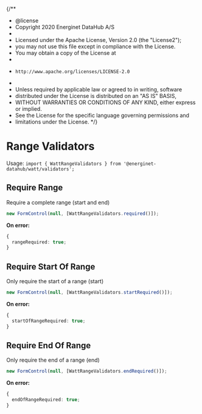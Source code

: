 {/**
 * @license
 * Copyright 2020 Energinet DataHub A/S
 *
 * Licensed under the Apache License, Version 2.0 (the "License2");
 * you may not use this file except in compliance with the License.
 * You may obtain a copy of the License at
 *
 *     http://www.apache.org/licenses/LICENSE-2.0
 *
 * Unless required by applicable law or agreed to in writing, software
 * distributed under the License is distributed on an "AS IS" BASIS,
 * WITHOUT WARRANTIES OR CONDITIONS OF ANY KIND, either express or implied.
 * See the License for the specific language governing permissions and
 * limitations under the License.
 */}

<Meta title="Utils/Range Validators" />

# Range Validators

Usage: `import { WattRangeValidators } from '@energinet-datahub/watt/validators';`

## Require Range

Require a complete range (start and end)

```ts
new FormControl(null, [WattRangeValidators.required()]);
```

**On error:**

```ts
{
  rangeRequired: true;
}
```

## Require Start Of Range

Only require the start of a range (start)

```ts
new FormControl(null, [WattRangeValidators.startRequired()]);
```

**On error:**

```ts
{
  startOfRangeRequired: true;
}
```

## Require End Of Range

Only require the end of a range (end)

```ts
new FormControl(null, [WattRangeValidators.endRequired()]);
```

**On error:**

```ts
{
  endOfRangeRequired: true;
}
```
